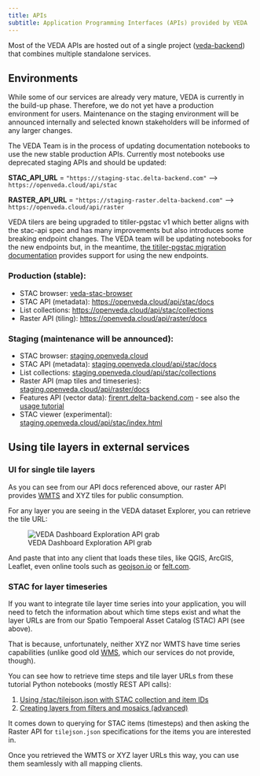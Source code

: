 ```yaml
---
title: APIs
subtitle: Application Programming Interfaces (APIs) provided by VEDA
---
```


Most of the VEDA APIs are hosted out of a single project ([veda-backend](https://github.com/NASA-IMPACT/veda-backend)) that combines multiple standalone services.


## Environments

While some of our services are already very mature, VEDA is currently in the build-up phase. Therefore, we do not yet have a production environment for users.
Maintenance on the staging environment will be announced internally and selected known stakeholders will be informed of any larger changes.

::: {.callout-note title="Base URL Changes"}
The VEDA Team is in the process of updating documentation notebooks to use the new stable production APIs. Currently most notebooks use deprecated staging APIs and should be updated:

**STAC_API_URL** = `"https://staging-stac.delta-backend.com"` --> `https://openveda.cloud/api/stac`

**RASTER_API_URL** = `"https://staging-raster.delta-backend.com"` --> `https://openveda.cloud/api/raster`
:::

::: {.callout-warning title="Breaking tiling endpoint changes"} 
VEDA tilers are being upgraded to titiler-pgstac v1 which better aligns with the stac-api spec and has many improvements but also introduces some breaking endpoint changes. The VEDA team will be updating notebooks for the new endpoints but, in the meantime, [the titiler-pgstac migration documentation](https://stac-utils.github.io/titiler-pgstac/latest/migrations/v1_migration/) provides support for using the new endpoints.
:::

### Production (stable):
* STAC browser: [veda-stac-browser](https://openveda.cloud)
* STAC API (metadata): [https://openveda.cloud/api/stac/docs](https://openveda.cloud/api/stac/docs)
* List collections: [https://openveda.cloud/api/stac/collections](https://openveda.cloud/api/stac/collections)
* Raster API (tiling): [https://openveda.cloud/api/raster/docs](https://openveda.cloud/api/raster/docs)

### Staging (maintenance will be announced):

* STAC browser: [staging.openveda.cloud](https://staging.openveda.cloud)
* STAC API (metadata): [staging.openveda.cloud/api/stac/docs](https://staging.openveda.cloud/api/stac/docs)
* List collections: [staging.openveda.cloud/api/stac/collections](https://staging.openveda.cloud/api/stac)
* Raster API (map tiles and timeseries): [staging.openveda.cloud/api/raster/docs](https://staging.openveda.cloud/api/raster/docs)
* Features API (vector data): [firenrt.delta-backend.com](https://firenrt.delta-backend.com) - see also the [usage tutorial](../notebooks/tutorials/mapping-fires.html)
* STAC viewer (experimental): [staging.openveda.cloud/api/stac/index.html](https://staging.openveda.cloud/api/stac/index.html)


## Using tile layers in external services

### UI for single tile layers

As you can see from our API docs referenced above, our raster API provides [WMTS](https://www.ogc.org/standard/wmts/) and XYZ tiles for public consumption.

For any layer you are seeing in the VEDA dataset Explorer, you can retrieve the tile URL:

![VEDA Dashboard Exploration API grab](api-integration-wmts-xyz-from-exploration.png)

And paste that into any client that loads these tiles, like QGIS, ArcGIS, Leaflet, even online tools such as [geojson.io](https://geojson.io) or [felt.com](https://felt.com).

### STAC for layer timeseries

If you want to integrate tile layer time series into your application, you will need to fetch the information about
which time steps exist and what the layer URLs are from our Spatio Tempoeral Asset Catalog (STAC) API (see above).

That is because, unfortunately, neither XYZ nor WMTS have time series capabilities (unlike good old [WMS](https://www.ogc.org/standard/wms/), which our services do not provide, though).

You can see how to retrieve time steps and tile layer URLs from these tutorial Python notebooks (mostly REST API calls):

1. [Using /stac/tilejson.json with STAC collection and item IDs](../notebooks/datasets/ocean-npp-timeseries-analysis.html#visualizing-the-raster-imagery)
2. [Creating layers from filters and mosaics (advanced)](../notebooks/quickstarts/hls-visualization.html)

It comes down to querying for STAC items (timesteps) and then asking the Raster API for `tilejson.json` specifications for the items you are interested in.

Once you retrieved the WMTS or XYZ layer URLs this way, you can use them seamlessly with all mapping clients.
